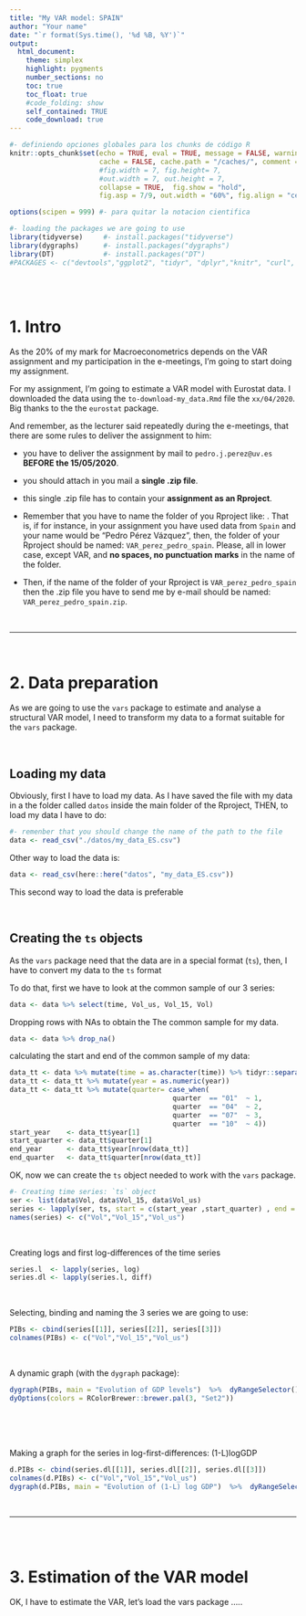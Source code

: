 ```yaml
---
title: "My VAR model: SPAIN"
author: "Your name"
date: "`r format(Sys.time(), '%d %B, %Y')`" 
output: 
  html_document:
    theme: simplex
    highlight: pygments 
    number_sections: no
    toc: true
    toc_float: true
    #code_folding: show
    self_contained: TRUE
    code_download: true
---
```



```r
#- definiendo opciones globales para los chunks de código R
knitr::opts_chunk$set(echo = TRUE, eval = TRUE, message = FALSE, warning = FALSE, 
                      cache = FALSE, cache.path = "/caches/", comment = "#>",
                      #fig.width = 7, fig.height= 7,   
                      #out.width = 7, out.height = 7,
                      collapse = TRUE,  fig.show = "hold",
                      fig.asp = 7/9, out.width = "60%", fig.align = "center")
```


```r
options(scipen = 999) #- para quitar la notacion cientifica
```


```r
#- loading the packages we are going to use
library(tidyverse)     #- install.packages("tidyverse")
library(dygraphs)      #- install.packages("dygraphs")
library(DT)            #- install.packages("DT")
#PACKAGES <- c("devtools","ggplot2", "tidyr", "dplyr","knitr", "curl", "vars", "forecast", "dygraphs", "eurostat", "rmdformats", "DiagrammeR", "rio", "tidyverse")  #- packages to load

```


<br><br>

# 1. Intro

As the 20% of my mark for Macroeconometrics depends on the VAR assignment and my participation in the e-meetings, I'm going to start doing my assignment. 

For my assignment, I'm going to estimate a VAR model with Eurostat data. I downloaded the data using the `to-download-my_data.Rmd` file   the `xx/04/2020`. Big thanks to the the `eurostat` package.

And remember, as the lecturer said repeatedly during the e-meetings, that there are some rules to deliver the assignment to him:

- you have to deliver the assignment by mail to `pedro.j.perez@uv.es` **BEFORE the 15/05/2020**.   
 
- you should attach in you mail a **single .zip file**.   

- this single .zip file has to contain your **assignment as an Rproject**.   

- Remember that you have to name the folder of you Rproject like: <VAR_country_1st-surname_name>. That is, if for instance, in your assignment you have used data from `Spain` and your name would be "Pedro Pérez Vázquez", then, the folder of your Rproject should be named: `VAR_perez_pedro_spain`. Please, all in lower case, except VAR, and **no spaces, no punctuation marks** in the name of the folder.   

- Then, if the name of the folder of your Rproject is `VAR_perez_pedro_spain` then the .zip file you have to send me by e-mail should be named: `VAR_perez_pedro_spain.zip`.   

<br>

---------------------------------------

<br>

# 2. Data preparation

As we are going to use the `vars` package to estimate and analyse a structural VAR model, I need to transform my data to a format suitable for the `vars` package. 

<br>

## Loading my data

Obviously, first I have to load my data. As I have saved the file with my data in a the folder called `datos` inside the main folder of the Rproject, THEN, to load my data I have to do:


```r
#- remenber that you should change the name of the path to the file
data <- read_csv("./datos/my_data_ES.csv") 
```

Other way to load the data is: 


```r
data <- read_csv(here::here("datos", "my_data_ES.csv")) 
```

This second way to load the data is preferable


<br>

## Creating the `ts` objects

As the `vars` package need that the data are in a special format (`ts`), then, I have to convert my data to the `ts` format

To do that, first we have to look at the common sample of our 3 series:


```r
data <- data %>% select(time, Vol_us, Vol_15, Vol)
```

Dropping rows with NAs to obtain the The common sample for my data.

```r
data <- data %>% drop_na()
```

calculating the start and end of the common sample of my data:
  
```r
data_tt <- data %>% mutate(time = as.character(time)) %>% tidyr::separate(time, c("year", "quarter", "day"),"-")
data_tt <- data_tt %>% mutate(year = as.numeric(year)) 
data_tt <- data_tt %>% mutate(quarter= case_when(
                                        quarter  == "01"  ~ 1,
                                        quarter  == "04"  ~ 2,
                                        quarter  == "07"  ~ 3,
                                        quarter  == "10"  ~ 4))
start_year    <- data_tt$year[1] 
start_quarter <- data_tt$quarter[1] 
end_year      <- data_tt$year[nrow(data_tt)] 
end_quarter   <- data_tt$quarter[nrow(data_tt)] 
```


OK, now we can create the `ts` object needed to work with the `vars` package.

```r
#- Creating time series: `ts` object
ser <- list(data$Vol, data$Vol_15, data$Vol_us)
series <- lapply(ser, ts, start = c(start_year ,start_quarter) , end = c(end_year, end_quarter) , frequency = 4)
names(series) <- c("Vol","Vol_15","Vol_us")
```

<br>

Creating logs and first log-differences of the time series

```r
series.l  <- lapply(series, log)
series.dl <- lapply(series.l, diff)
```

<br>

Selecting, binding and naming the 3 series we are going to use:

```r
PIBs <- cbind(series[[1]], series[[2]], series[[3]])
colnames(PIBs) <- c("Vol","Vol_15","Vol_us")
```

<br>

A dynamic graph (with the `dygraph` package):

```r
dygraph(PIBs, main = "Evolution of GDP levels")  %>%  dyRangeSelector() %>%
dyOptions(colors = RColorBrewer::brewer.pal(3, "Set2")) 
```

<br><br><br>

Making a graph for the series in log-first-differences: (1-L)logGDP

```r
d.PIBs <- cbind(series.dl[[1]], series.dl[[2]], series.dl[[3]])
colnames(d.PIBs) <- c("Vol","Vol_15","Vol_us")
dygraph(d.PIBs, main = "Evolution of (1-L) log GDP")  %>%  dyRangeSelector() 
```


<br>

-------------------------------------------------------

<br><br>


 
# 3. Estimation of the VAR model

OK, I have to estimate the VAR, let's load the vars package .....



<br><br><br><br>
